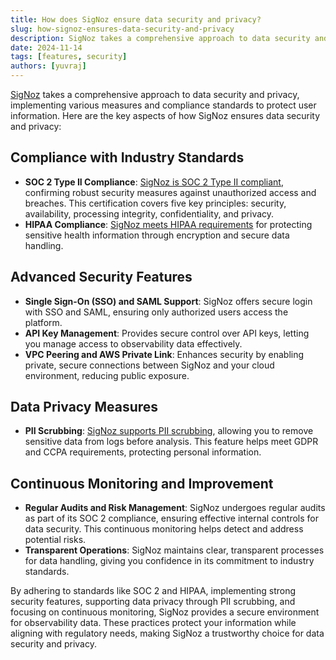```yaml
---
title: How does SigNoz ensure data security and privacy?
slug: how-signoz-ensures-data-security-and-privacy
description: SigNoz takes a comprehensive approach to data security and privacy, implementing various measures and compliance standards to protect user information. Here are the key aspects of how SigNoz ensures data security and privacy.
date: 2024-11-14
tags: [features, security]
authors: [yuvraj]
---
```


[SigNoz](https://signoz.io/docs/introduction/) takes a comprehensive approach to data security and privacy, implementing various measures and compliance standards to protect user information. Here are the key aspects of how SigNoz ensures data security and privacy:

## Compliance with Industry Standards

- **SOC 2 Type II Compliance**: [SigNoz is SOC 2 Type II compliant](https://signoz.io/blog/signoz-is-soc2-type2-and-hipaa-compliant/), confirming robust security measures against unauthorized access and breaches. This certification covers five key principles: security, availability, processing integrity, confidentiality, and privacy.
- **HIPAA Compliance**: [SigNoz meets HIPAA requirements](https://signoz.io/blog/signoz-is-soc2-type2-and-hipaa-compliant/) for protecting sensitive health information through encryption and secure data handling.

## Advanced Security Features

- **Single Sign-On (SSO) and SAML Support**: SigNoz offers secure login with SSO and SAML, ensuring only authorized users access the platform.
- **API Key Management**: Provides secure control over API keys, letting you manage access to observability data effectively.
- **VPC Peering and AWS Private Link**: Enhances security by enabling private, secure connections between SigNoz and your cloud environment, reducing public exposure.

## Data Privacy Measures

- **PII Scrubbing**: [SigNoz supports PII scrubbing](https://signoz.io/docs/logs-management/guides/pii-scrubbing/), allowing you to remove sensitive data from logs before analysis. This feature helps meet GDPR and CCPA requirements, protecting personal information.

## Continuous Monitoring and Improvement

- **Regular Audits and Risk Management**: SigNoz undergoes regular audits as part of its SOC 2 compliance, ensuring effective internal controls for data security. This continuous monitoring helps detect and address potential risks.
- **Transparent Operations**: SigNoz maintains clear, transparent processes for data handling, giving you confidence in its commitment to industry standards.

By adhering to standards like SOC 2 and HIPAA, implementing strong security features, supporting data privacy through PII scrubbing, and focusing on continuous monitoring, SigNoz provides a secure environment for observability data. These practices protect your information while aligning with regulatory needs, making SigNoz a trustworthy choice for data security and privacy.